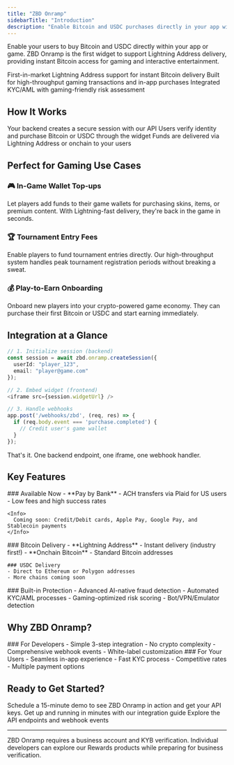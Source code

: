 ```yaml
---
title: "ZBD Onramp"
sidebarTitle: "Introduction"
description: "Enable Bitcoin and USDC purchases directly in your app with our embeddable onramp widget"
---
```


Enable your users to buy Bitcoin and USDC directly within your app or game. ZBD Onramp is the first widget to support Lightning Address delivery, providing instant Bitcoin access for gaming and interactive entertainment.

<CardGroup cols={3}>
  <Card title="Lightning Fast" icon="bolt">
    First-in-market Lightning Address support for instant Bitcoin delivery
  </Card>
  <Card title="Gaming Optimized" icon="gamepad">
    Built for high-throughput gaming transactions and in-app purchases
  </Card>
  <Card title="Compliance Built-in" icon="shield-check">
    Integrated KYC/AML with gaming-friendly risk assessment
  </Card>
</CardGroup>

## How It Works

<Steps>
  <Step title="Initialize Session">
    Your backend creates a secure session with our API
  </Step>
  <Step title="User Completes Purchase">
    Users verify identity and purchase Bitcoin or USDC through the widget
  </Step>
  <Step title="Instant Delivery">
    Funds are delivered via Lightning Address or onchain to your users
  </Step>
</Steps>

## Perfect for Gaming Use Cases

### 🎮 In-Game Wallet Top-ups
Let players add funds to their game wallets for purchasing skins, items, or premium content. With Lightning-fast delivery, they're back in the game in seconds.

### 🏆 Tournament Entry Fees
Enable players to fund tournament entries directly. Our high-throughput system handles peak tournament registration periods without breaking a sweat.

### 💰 Play-to-Earn Onboarding
Onboard new players into your crypto-powered game economy. They can purchase their first Bitcoin or USDC and start earning immediately.

## Integration at a Glance

```typescript
// 1. Initialize session (backend)
const session = await zbd.onramp.createSession({
  userId: "player_123",
  email: "player@game.com"
});

// 2. Embed widget (frontend)
<iframe src={session.widgetUrl} />

// 3. Handle webhooks
app.post('/webhooks/zbd', (req, res) => {
  if (req.body.event === 'purchase.completed') {
    // Credit user's game wallet
  }
});
```

That's it. One backend endpoint, one iframe, one webhook handler.

## Key Features

<Tabs>
  <Tab title="Payment Methods">
    ### Available Now
    - **Pay by Bank** - ACH transfers via Plaid for US users
    - Low fees and high success rates
    
    <Info>
      Coming soon: Credit/Debit cards, Apple Pay, Google Pay, and Stablecoin payments
    </Info>
  </Tab>
  <Tab title="Delivery Options">
    ### Bitcoin Delivery
    - **Lightning Address** - Instant delivery (industry first!)
    - **Onchain Bitcoin** - Standard Bitcoin addresses
    
    ### USDC Delivery
    - Direct to Ethereum or Polygon addresses
    - More chains coming soon
  </Tab>
  <Tab title="Security & Compliance">
    ### Built-in Protection
    - Advanced AI-native fraud detection
    - Automated KYC/AML processes
    - Gaming-optimized risk scoring
    - Bot/VPN/Emulator detection
  </Tab>
</Tabs>

## Why ZBD Onramp?

<CardGroup cols={2}>
  <Card>
    ### For Developers
    - Simple 3-step integration
    - No crypto complexity
    - Comprehensive webhook events
    - White-label customization
  </Card>
  <Card>
    ### For Your Users
    - Seamless in-app experience
    - Fast KYC process
    - Competitive rates
    - Multiple payment options
  </Card>
</CardGroup>

## Ready to Get Started?

<Card title="Talk to Sales" icon="calendar" href="https://zbd.one/sales">
  Schedule a 15-minute demo to see ZBD Onramp in action and get your API keys.
</Card>

<CardGroup cols={2}>
  <Card title="Quick Start Guide" icon="rocket" href="/payments/onramp/quickstart">
    Get up and running in minutes with our integration guide
  </Card>
  <Card title="API Reference" icon="code" href="/payments/onramp/api-reference">
    Explore the API endpoints and webhook events
  </Card>
</CardGroup>

---

<Note>
  ZBD Onramp requires a business account and KYB verification. Individual developers can explore our Rewards products while preparing for business verification.
</Note>